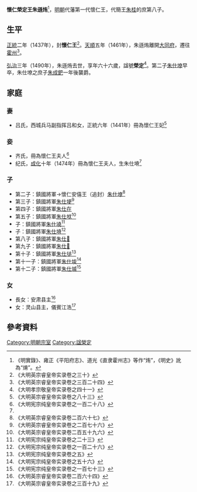 '''懷仁榮定王朱遜烠'''<ref>《明實錄》、雍正《平阳府志》、道光《直隶霍州志》等作“烠”，《明史》訛為“焴”。</ref>{{BD|1425年||1490年||catIdx=Z朱}}，[[明朝|明朝]]代藩第一代懷仁王，代簡王[[朱桂|朱桂]]的庶第八子。

==生平==
[[正統_(明朝)|正統]]二年（1437年），封'''懷仁王'''<ref>《大明英宗睿皇帝实录卷之三十》</ref>。[[天順_(明朝)|天順]]五年（1461年），朱遜烠離開[[大同府|大同府]]，遷往[[霍州|霍州]]<ref>《大明英宗睿皇帝实录卷之三百二十四》</ref>。

[[弘治|弘治]]三年（1490年），朱遜烠去世，享年六十六歲，諡號'''榮定'''<ref>《大明孝宗敬皇帝实录卷之四十一》</ref>。第二子[[朱仕㙩|朱仕㙩]]早卒，朱仕㙩之庶子[[朱成鈀|朱成鈀]]一年後襲爵。

==家庭==
===妻===
*吕氏，西城兵马副指挥吕和女，正統六年（1441年）冊為懷仁王妃<ref>《大明英宗睿皇帝实录卷之八十三》</ref>

===妾===
*齐氏，冊為懷仁王夫人<ref>《大明宪宗纯皇帝实录卷之一百二十八》</ref>
*纪氏，[[成化|成化]]十年（1474年）冊為懷仁王夫人，生朱仕塉<ref name=xz/>

===子===
*第二子：鎮國將軍→懷仁安僖王（追封）[[朱仕㙩|朱仕㙩]]<ref>《大明英宗睿皇帝实录卷二百六十七》</ref>
*第三子：鎮國將軍[[朱仕埂|朱仕埂]]<ref>《大明英宗睿皇帝实录卷之二百七十六》</ref>
*第四子：鎮國將軍[[朱仕在|朱仕在]]
*第五子：鎮國將軍[[朱仕垘|朱仕垘]]<ref>《大明英宗睿皇帝实录卷二百五十九六》</ref>
*子：鎮國將軍[[朱仕墝|朱仕墝]]<ref>《大明宪宗纯皇帝实录卷之二十三》</ref>
*子：鎮國將軍[[朱仕塉|朱仕塉]]<ref name=xz>《大明宪宗纯皇帝实录卷之一百二十六》</ref>
*第八子：鎮國將軍[[朱仕𫭥|朱仕𫭥]]
*第九子：鎮國將軍[[朱仕𡒌|朱仕𡒌]]
*第十子：鎮國將軍[[朱仕塠|朱仕塠]]<ref>《大明宪宗纯皇帝实录卷之五》</ref>
*第十一子：鎮國將軍[[朱仕埈|朱仕埈]]<ref>《大明宪宗纯皇帝实录卷之五十六》</ref>
*第十二子：鎮國將軍[[朱仕㙎|朱仕㙎]]<ref>《大明宪宗纯皇帝实录卷之一百七十三》</ref>

===女===
*長女：安肃县主<ref>《大明英宗睿皇帝实录卷二百六十四》</ref>
*女：灵山县主，儀賓江浩<ref>《大明英宗睿皇帝实录卷之三百十九》</ref>

==參考資料==
{{reflist|2}}

{{s-start}}
{{s-none|無|[[明朝|明政府]]封之}}
{{s-ttl|title=[[明朝藩王列表_(代王系)#懷仁國|明懷仁國國王]]|years=1437年－1490年}}
{{s-aft|after=孫恭和王[[朱成鈀|朱成鈀]]}}
{{end}}

[[Category:明朝宗室|Category:明朝宗室]]
[[Category:諡榮定|Category:諡榮定]]